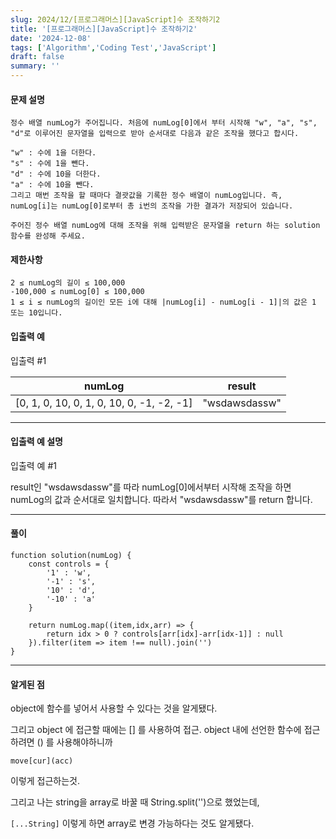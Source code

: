 ```yaml
---
slug: 2024/12/[프로그래머스][JavaScript]수 조작하기2
title: '[프로그래머스][JavaScript]수 조작하기2'
date: '2024-12-08'
tags: ['Algorithm','Coding Test','JavaScript']
draft: false
summary: ''
---
```

#### 문제 설명
    정수 배열 numLog가 주어집니다. 처음에 numLog[0]에서 부터 시작해 "w", "a", "s", "d"로 이루어진 문자열을 입력으로 받아 순서대로 다음과 같은 조작을 했다고 합시다.

    "w" : 수에 1을 더한다.
    "s" : 수에 1을 뺀다.
    "d" : 수에 10을 더한다.
    "a" : 수에 10을 뺀다.
    그리고 매번 조작을 할 때마다 결괏값을 기록한 정수 배열이 numLog입니다. 즉, numLog[i]는 numLog[0]로부터 총 i번의 조작을 가한 결과가 저장되어 있습니다.
    
    주어진 정수 배열 numLog에 대해 조작을 위해 입력받은 문자열을 return 하는 solution 함수를 완성해 주세요.
#### 제한사항
````
2 ≤ numLog의 길이 ≤ 100,000
-100,000 ≤ numLog[0] ≤ 100,000
1 ≤ i ≤ numLog의 길이인 모든 i에 대해 |numLog[i] - numLog[i - 1]|의 값은 1 또는 10입니다.
````
#### 입출력 예
입출력 #1

|numLog	|result|
|----|-----|
|[0, 1, 0, 10, 0, 1, 0, 10, 0, -1, -2, -1]|	"wsdawsdassw"|

---
#### 입출력 예 설명
입출력 예 #1

result인 "wsdawsdassw"를 따라 numLog[0]에서부터 시작해 조작을 하면 numLog의 값과 순서대로 일치합니다. 
따라서 "wsdawsdassw"를 return 합니다.



---
#### 풀이
````
function solution(numLog) {
    const controls = {
        '1' : 'w',
        '-1' : 's',
        '10' : 'd',
        '-10' : 'a'
    }
    
    return numLog.map((item,idx,arr) => {
        return idx > 0 ? controls[arr[idx]-arr[idx-1]] : null
    }).filter(item => item !== null).join('')
}
````
---
#### 알게된 점
object에 함수를 넣어서 사용할 수 있다는 것을 알게됐다.

그리고 object 에 접근할 때에는 [] 를 사용하여 접근.
object 내에 선언한 함수에 접근하려면 () 를 사용해야하니까

`move[cur](acc)`

이렇게 접근하는것.

그리고 나는 string을 array로 바꿀 때 String.split('')으로 했었는데,

`[...String]` 이렇게 하면 array로 변경 가능하다는 것도 알게됐다.